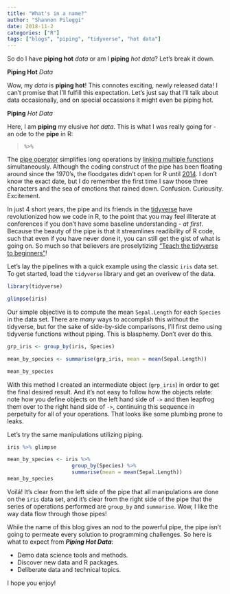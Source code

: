```yaml
---
title: "What's in a name?"
author: "Shannon Pileggi"
date: 2018-11-2
categories: ["R"]
tags: ["blogs", "piping", "tidyverse", "hot data"]
---
```


So do I have **piping hot** _data_ or am I **piping** _hot data_?  Let's break it down.

**Piping Hot** _Data_

Wow, my _data_ is **piping hot**!  This connotes exciting, newly released data!  I can't promise that I'll fulfill this expectation.  Let's just say that I'll talk about data occasionally, and on special occassions it might even be piping hot.

**Piping** _Hot Data_

Here, I am **piping** my elusive _hot data_. This is what I was really going for - an ode to the **pipe** in R:  

> `%>%`

The [pipe operator](http://r4ds.had.co.nz/pipes.html) simplifies long operations by [linking multiple functions]((https://www.datacamp.com/community/tutorials/pipe-r-tutorial)) simultaneously.  Although the coding construct of the pipe has been floating around since the 1970's, the floodgates didn't open for R until [2014](http://adolfoalvarez.cl/plumbers-chains-and-famous-painters-the-history-of-the-pipe-operator-in-r/).  I don't know the exact date, but I do remember the first time I saw those three characters and the sea of emotions that rained down.  Confusion. Curiousity. Excitement. 

In just 4 short years, the pipe and its friends in the [tidyverse](https://www.tidyverse.org/) have revolutionized how we code in R, to the point that you may feel illiterate at conferences if you don't have some baseline understanding - _at first_.  Because the beauty of the pipe is that it streamlines readibility of R code, such that even if you have never done it, you can still get the gist of what is going on.  So much so that believers are proselytizing ["Teach the tidyverse to beginners"](http://varianceexplained.org/r/teach-tidyverse/)!

Let's lay the pipelines with a quick example using the classic `iris` data set.  To get started, load the `tidyverse` library and get an overivew of the data.

```r
library(tidyverse)

glimpse(iris)
```

Our simple objective is to compute the mean `Sepal.Length` for each `Species` in the data set.  There are *many* ways to accomplish this without the tidyverse, but for the sake of side-by-side comparisons, I'll first demo using tidyverse functions without piping.  This is blasphemy. Don't ever do this.

```r
grp_iris <- group_by(iris, Species)

mean_by_species <- summarise(grp_iris, mean = mean(Sepal.Length))

mean_by_species
```

With this method I created an intermediate object (`grp_iris`) in order to get the final desired result.  And it's not easy to follow how the objects relate: note how you define objects on the left hand side of `->` and then leapfrog them over to the right hand side of `->`, continuing this sequence in perpetuity for all of your operations.  That looks like some plumbing prone to leaks.

Let's try the same manipulations utilizing piping.

```r
iris %>% glimpse

mean_by_species <- iris %>% 
                     group_by(Species) %>% 
                     summarise(mean = mean(Sepal.Length))
mean_by_species
```

Voilá!  It's clear from the left side of the pipe that all manipulations are done on the `iris` data set, and it's clear from the right side of the pipe that the series of operations performed are `group_by` and `summarise`.  Wow, I like the way data flow through those pipes!    

While the name of this blog gives an nod to the powerful pipe, the pipe isn't going to permeate every solution to programming challenges.  So here is what to expect from **_Piping Hot Data_**:

* Demo data science tools and methods. 
* Discover new data and R packages.
* Deliberate data and technical topics.


I hope you enjoy!

